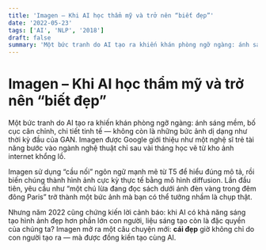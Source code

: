 ```yaml
---
title: 'Imagen – Khi AI học thẩm mỹ và trở nên “biết đẹp”'
date: '2022-05-23'
tags: ['AI', 'NLP', '2018']
draft: false
summary: 'Một bức tranh do AI tạo ra khiến khán phòng ngỡ ngàng: ánh sáng mềm, bố cục cân chỉnh, chi tiết tinh'
---
```


# Imagen – Khi AI học thẩm mỹ và trở nên “biết đẹp”

Một bức tranh do AI tạo ra khiến khán phòng ngỡ ngàng: ánh sáng mềm, bố cục cân chỉnh, chi tiết tinh tế — không còn là những bức ảnh dị dạng như thời kỳ đầu của GAN. Imagen được Google giới thiệu như một nghệ sĩ trẻ tài năng bước vào ngành nghệ thuật chỉ sau vài tháng học vẽ từ kho ảnh internet khổng lồ.

Imagen sử dụng “cầu nối” ngôn ngữ mạnh mẽ từ T5 để hiểu đúng mô tả, rồi biến chúng thành hình ảnh cực kỳ thực tế bằng mô hình diffusion. Lần đầu tiên, yêu cầu như “một chú lừa đang đọc sách dưới ánh đèn vàng trong đêm đông Paris” trở thành một bức ảnh mà bạn có thể tưởng nhầm là chụp thật.

Nhưng năm 2022 cũng chứng kiến lời cảnh báo: khi AI có khả năng sáng tạo hình ảnh đẹp hơn phần lớn con người, liệu sáng tạo còn là đặc quyền của chúng ta? Imagen mở ra một câu chuyện mới: **cái đẹp** giờ không chỉ do con người tạo ra — mà được đồng kiến tạo cùng AI.